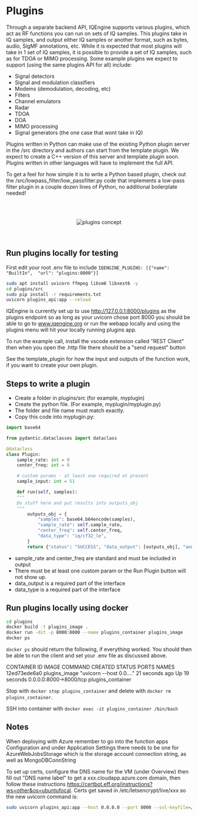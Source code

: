 # Plugins

Through a separate backend API, IQEngine supports various plugins, which act as RF functions you can run on sets of IQ samples.
This plugins take in IQ samples, and output either IQ samples or another format, such as bytes, audio, SigMF annotations, etc.
While it is expected that most plugins will take in 1 set of IQ samples, it is possible to provide a set of IQ samples, such as for TDOA or MIMO processing.
Some example plugins we expect to support (using the same plugins API for all) include:

- Signal detectors
- Signal and modulation classifiers
- Modems (demodulation, decoding, etc)
- Filters
- Channel emulators
- Radar
- TDOA
- DOA
- MIMO processing
- Signal generators (the one case that wont take in IQ)

Plugins written in Python can make use of the existing Python plugin server in the /src directory and authors can start from the template plugin.
We expect to create a C++ version of this server and template plugin soon.
Plugins written in other languages will have to implement the full API.

To get a feel for how simple it is to write a Python based plugin, check out the /src/lowpass_filter/low_passfilter.py
code that implements a low-pass filter plugin in a couple dozen lines of Python, no additional boilerplate needed!

<br></br>
<center>
<img src={"/plugins_concept.svg"} alt="plugins concept" className="w-1/2"/>
</center>
<br></br>

## Run plugins locally for testing

First edit your root .env file to include `IQENGINE_PLUGINS: [{"name": "BuiltIn",  "url": "plugins:8000"}]`

```bash
sudo apt install uvicorn ffmpeg libsm6 libxext6 -y
cd plugins/src
sudo pip install -r requirements.txt
uvicorn plugins_api:app --reload
```

IQEngine is currently set up to use http://127.0.0.1:8000/plugins as the plugins endpoint so as long as your uvicorn chose port 8000 you should be able to go to www.iqengine.org or run the webapp locally and using the plugins menu will hit your locally running plugins app.

To run the example call, install the vscode extension called "REST Client" then when you open the .http file there should be a "send request" button

See the template_plugin for how the input and outputs of the function work, if you want to create your own plugin.

## Steps to write a plugin

* Create a folder in plugins/src (for example, myplugin)
* Create the python file. (For example, myplugin/myplugin.py)
* The folder and file name must match exactly.
* Copy this code into myplugin.py:

```python
import base64

from pydantic.dataclasses import dataclass

@dataclass
class Plugin:
    sample_rate: int = 0
    center_freq: int = 0

    # custom params - at least one required at present
    sample_input: int = 51

    def run(self, samples):
    """
    Do stuff here and put results into outputs_obj
    """
        outputs_obj = {
            "samples": base64.b64encode(samples),
            "sample_rate": self.sample_rate,
            "center_freq": self.center_freq,
            "data_type": "iq/cf32_le",
        }
        return {"status": "SUCCESS", "data_output": [outputs_obj], "annotations": []}
```

* sample_rate and center_freq are standard and must be included in output
* There must be at least one custom param or the Run Plugin button will not show up.
* data_output is a required part of the interface
* data_type is a required part of the interface

## Run plugins locally using docker

```bash
cd plugins
docker build -t plugins_image .
docker run -dit -p 8000:8000 --name plugins_container plugins_image
docker ps
```

`docker ps` should return the following, if everything worked.  You should then be able to run the client and set your .env file as discussed above.

CONTAINER ID   IMAGE           COMMAND                  CREATED          STATUS          PORTS                    NAMES
12ed73ede6a0   plugins_image   "uvicorn --host 0.0.…"   21 seconds ago   Up 19 seconds   0.0.0.0:8000->8000/tcp   plugins_container

Stop with `docker stop plugins_container` and delete with `docker rm plugins_container`.

SSH into container with `docker exec -it plugins_container /bin/bash`

## Notes

When deploying with Azure remember to go into the function apps Configuration and under Application Settings there needs to be one for AzureWebJobsStorage which is the storage account connection string, as well as MongoDBConnString

To set up certs, configure the DNS name for the VM (under Overview) then fill out "DNS name label" to get a xxx.cloudapp.azure.com domain, then follow these instructions https://certbot.eff.org/instructions?ws=other&os=ubuntufocal.  Certs get saved in /etc/letsencrypt/live/xxx so the new uvicorn command is:
```bash
sudo uvicorn plugins_api:app --host 0.0.0.0 --port 8000 --ssl-keyfile=/etc/letsencrypt/live/iqengine-detector.eastus2.cloudapp.azure.com/privkey.pem --ssl-certfile=/etc/letsencrypt/live/iqengine-detector.eastus2.cloudapp.azure.com/fullchain.pem
```
